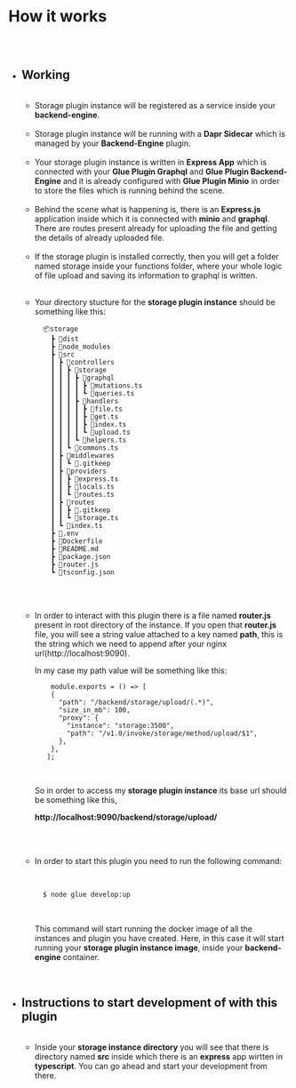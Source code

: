 
<Meta title="Storage Plugin Docs/How It Works" />


# How it works

##

<br/>

* ## Working
  
  <br/>
  
  * Storage plugin instance will be registered as a service inside your **backend-engine**.
  
  <br/>
  
  * Storage plugin instance will be running with a **Dapr Sidecar** which
  is managed by your **Backend-Engine** plugin.
  
  
  <br/>
  
  
  
  * Your storage plugin instance is written in **Express App** which is connected
  with your **Glue Plugin Graphql** and **Glue Plugin Backend-Engine** and it is 
  already configured with **Glue Plugin Minio** in order to store the files which is
  running behind the scene.
  
  
  <br/>
  
  * Behind the scene what is happening is, there is an **Express.js** application
  inside which it is connected with **minio** and **graphql**. There are routes present
  already for uploading the file and getting the details of already uploaded file.
  
  <br/>
  
  * If the storage plugin is installed correctly, then you will get a folder named storage
  inside your functions folder, where your whole logic of file upload and saving its information
  to graphql is written.

  <br/>
  
  * Your directory stucture for the **storage plugin instance** should be something
    like this:
    <br/>

    ```
      📦storage
        ┣ 📂dist
        ┣ 📂node_modules
        ┣ 📂src
        ┃ ┣ 📂controllers
        ┃ ┃ ┣ 📂storage
        ┃ ┃ ┃ ┣ 📂graphql
        ┃ ┃ ┃ ┃ ┣ 📜mutations.ts
        ┃ ┃ ┃ ┃ ┗ 📜queries.ts
        ┃ ┃ ┃ ┣ 📂handlers
        ┃ ┃ ┃ ┃ ┣ 📜file.ts
        ┃ ┃ ┃ ┃ ┣ 📜get.ts
        ┃ ┃ ┃ ┃ ┣ 📜index.ts
        ┃ ┃ ┃ ┃ ┗ 📜upload.ts
        ┃ ┃ ┃ ┗ 📜helpers.ts
        ┃ ┃ ┗ 📜commons.ts
        ┃ ┣ 📂middlewares
        ┃ ┃ ┗ 📜.gitkeep
        ┃ ┣ 📂providers
        ┃ ┃ ┣ 📜express.ts
        ┃ ┃ ┣ 📜locals.ts
        ┃ ┃ ┗ 📜routes.ts
        ┃ ┣ 📂routes
        ┃ ┃ ┣ 📜.gitkeep
        ┃ ┃ ┗ 📜storage.ts
        ┃ ┗ 📜index.ts
        ┣ 📜.env
        ┣ 📜Dockerfile
        ┣ 📜README.md
        ┣ 📜package.json
        ┣ 📜router.js
        ┗ 📜tsconfig.json
    ```
  <br/>
  <br/>
  
  * In order to interact with this plugin there is a file named **router.js**
    present in root directory of the instance. If you open that **router.js** 
    file, you will see a string value attached to a key named **path**, this
    is the string which we need to append after your nginx url(http://localhost:9090).
  
    In my case my path value will be something like this:
    
    ```
        module.exports = () => [
        {
          "path": "/backend/storage/upload/(.*)",
          "size_in_mb": 100,
          "proxy": {
            "instance": "storage:3500",
            "path": "/v1.0/invoke/storage/method/upload/$1",
          },
        },
       ];
    ```
    
    <br/>
  
    So in order to access my **storage plugin instance** its base url should be
    something like this,
    
    
    **http://localhost:9090/backend/storage/upload/**
  
  <br/>
  <br/>
  
  * In order to start this plugin you need to run the following command:
    
    <br/>
  
    ```bash
      $ node glue develop:up
    ```
  
    <br/>

    This command will start running the docker image of all the instances
    and plugin you have created. Here, in this case it will start running
    your **storage plugin instance image**, inside your **backend-engine** container.
  
  <br/>

* ## Instructions to start development of with this plugin
  
  <br/>
  
  * Inside your **storage instance directory** you will see that there is
  directory named **src** inside which there is an **express** app wirtten in 
  **typescript**. You can go ahead and start your development from there.













